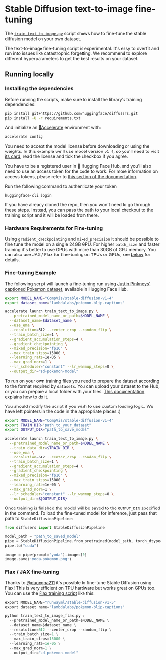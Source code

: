 <!--Copyright 2022 The HuggingFace Team. All rights reserved.

Licensed under the Apache License, Version 2.0 (the "License"); you may not use this file except in compliance with
the License. You may obtain a copy of the License at

http://www.apache.org/licenses/LICENSE-2.0

Unless required by applicable law or agreed to in writing, software distributed under the License is distributed on
an "AS IS" BASIS, WITHOUT WARRANTIES OR CONDITIONS OF ANY KIND, either express or implied. See the License for the
specific language governing permissions and limitations under the License.
-->


# Stable Diffusion text-to-image fine-tuning

The [`train_text_to_image.py`](https://github.com/huggingface/diffusers/tree/main/examples/textual_inversion) script shows how to fine-tune the stable diffusion model on your own dataset.

<Tip warning={true}>

The text-to-image fine-tuning script is experimental. It's easy to overfit and run into issues like catastrophic forgetting. We recommend to explore different hyperparameters to get the best results on your dataset.

</Tip>


## Running locally 

### Installing the dependencies

Before running the scripts, make sure to install the library's training dependencies:

```bash
pip install git+https://github.com/huggingface/diffusers.git
pip install -U -r requirements.txt
```

And initialize an [🤗Accelerate](https://github.com/huggingface/accelerate/) environment with:

```bash
accelerate config
```

You need to accept the model license before downloading or using the weights. In this example we'll use model version `v1-4`, so you'll need to visit [its card](https://huggingface.co/CompVis/stable-diffusion-v1-4), read the license and tick the checkbox if you agree. 

You have to be a registered user in 🤗 Hugging Face Hub, and you'll also need to use an access token for the code to work. For more information on access tokens, please refer to [this section of the documentation](https://huggingface.co/docs/hub/security-tokens).

Run the following command to authenticate your token

```bash
huggingface-cli login
```

If you have already cloned the repo, then you won't need to go through these steps. Instead, you can pass the path to your local checkout to the training script and it will be loaded from there.

### Hardware Requirements for Fine-tuning

Using `gradient_checkpointing` and `mixed_precision` it should be possible to fine tune the model on a single 24GB GPU. For higher `batch_size` and faster training it's better to use GPUs with more than 30GB of GPU memory. You can also use JAX / Flax for fine-tuning on TPUs or GPUs, see [below](#flax-jax-finetuning) for details.

### Fine-tuning Example

The following script will launch a fine-tuning run using [Justin Pinkneys' captioned Pokemon dataset](https://huggingface.co/datasets/lambdalabs/pokemon-blip-captions), available in Hugging Face Hub.


```bash
export MODEL_NAME="CompVis/stable-diffusion-v1-4"
export dataset_name="lambdalabs/pokemon-blip-captions"

accelerate launch train_text_to_image.py \
  --pretrained_model_name_or_path=$MODEL_NAME \
  --dataset_name=$dataset_name \
  --use_ema \
  --resolution=512 --center_crop --random_flip \
  --train_batch_size=1 \
  --gradient_accumulation_steps=4 \
  --gradient_checkpointing \
  --mixed_precision="fp16" \
  --max_train_steps=15000 \
  --learning_rate=1e-05 \
  --max_grad_norm=1 \
  --lr_scheduler="constant" --lr_warmup_steps=0 \
  --output_dir="sd-pokemon-model" 
```

To run on your own training files you need to prepare the dataset according to the format required by `datasets`. You can upload your dataset to the Hub, or you can prepare a local folder with your files. [This documentation](https://huggingface.co/docs/datasets/v2.4.0/en/image_load#imagefolder-with-metadata) explains how to do it.

You should modify the script if you wish to use custom loading logic. We have left pointers in the code in the appropriate places :)

```bash
export MODEL_NAME="CompVis/stable-diffusion-v1-4"
export TRAIN_DIR="path_to_your_dataset"
export OUTPUT_DIR="path_to_save_model"

accelerate launch train_text_to_image.py \
  --pretrained_model_name_or_path=$MODEL_NAME \
  --train_data_dir=$TRAIN_DIR \
  --use_ema \
  --resolution=512 --center_crop --random_flip \
  --train_batch_size=1 \
  --gradient_accumulation_steps=4 \
  --gradient_checkpointing \
  --mixed_precision="fp16" \
  --max_train_steps=15000 \
  --learning_rate=1e-05 \
  --max_grad_norm=1 \
  --lr_scheduler="constant" --lr_warmup_steps=0 \
  --output_dir=${OUTPUT_DIR}
```

Once training is finished the model will be saved to the `OUTPUT_DIR` specified in the command. To load the fine-tuned model for inference, just pass that path to `StableDiffusionPipeline`:

```python
from diffusers import StableDiffusionPipeline

model_path = "path_to_saved_model"
pipe = StableDiffusionPipeline.from_pretrained(model_path, torch_dtype=torch.float16)
pipe.to("cuda")

image = pipe(prompt="yoda").images[0]
image.save("yoda-pokemon.png")
```

### Flax / JAX fine-tuning

Thanks to [@duongna211](https://github.com/duongna21) it's possible to fine-tune Stable Diffusion using Flax! This is very efficient on TPU hardware but works great on GPUs too. You can use the [Flax training script](https://github.com/huggingface/diffusers/blob/main/examples/text_to_image/train_text_to_image_flax.py) like this:

```Python
export MODEL_NAME="runwayml/stable-diffusion-v1-5"
export dataset_name="lambdalabs/pokemon-blip-captions"

python train_text_to_image_flax.py \
  --pretrained_model_name_or_path=$MODEL_NAME \
  --dataset_name=$dataset_name \
  --resolution=512 --center_crop --random_flip \
  --train_batch_size=1 \
  --max_train_steps=15000 \
  --learning_rate=1e-05 \
  --max_grad_norm=1 \
  --output_dir="sd-pokemon-model" 
```
